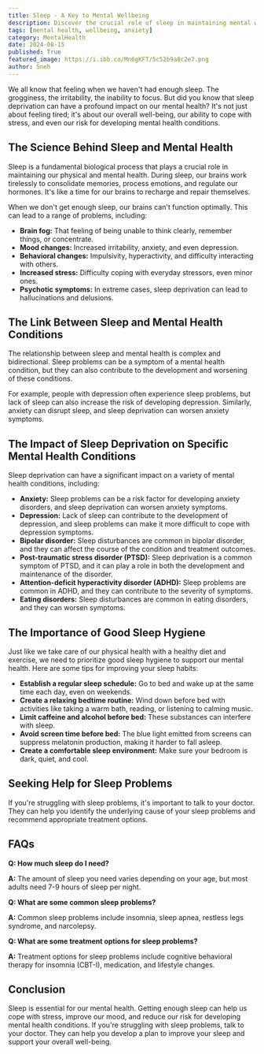 ```yaml
---
title: Sleep - A Key to Mental Wellbeing
description: Discover the crucial role of sleep in maintaining mental well-being. Learn how sleep deprivation impacts mood, behavior, and even the risk of developing mental health conditions. Explore the link between sleep and specific mental health disorders, and get tips for improving your sleep hygiene.
tags: [mental health, wellbeing, anxiety]
category: MentalHealth
date: 2024-08-15
published: True
featured_image: https://i.ibb.co/Mn6gKFT/5c52b9a8c2e7.png
author: Sneh
---
```



We all know that feeling when we haven't had enough sleep. The grogginess, the irritability, the inability to focus. But did you know that sleep deprivation can have a profound impact on our mental health? It's not just about feeling tired; it's about our overall well-being, our ability to cope with stress, and even our risk for developing mental health conditions.

## The Science Behind Sleep and Mental Health

Sleep is a fundamental biological process that plays a crucial role in maintaining our physical and mental health. During sleep, our brains work tirelessly to consolidate memories, process emotions, and regulate our hormones. It's like a time for our brains to recharge and repair themselves.

When we don't get enough sleep, our brains can't function optimally. This can lead to a range of problems, including:

* **Brain fog:** That feeling of being unable to think clearly, remember things, or concentrate.
* **Mood changes:** Increased irritability, anxiety, and even depression.
* **Behavioral changes:** Impulsivity, hyperactivity, and difficulty interacting with others.
* **Increased stress:** Difficulty coping with everyday stressors, even minor ones.
* **Psychotic symptoms:** In extreme cases, sleep deprivation can lead to hallucinations and delusions.

## The Link Between Sleep and Mental Health Conditions

The relationship between sleep and mental health is complex and bidirectional. Sleep problems can be a symptom of a mental health condition, but they can also contribute to the development and worsening of these conditions.

For example, people with depression often experience sleep problems, but lack of sleep can also increase the risk of developing depression. Similarly, anxiety can disrupt sleep, and sleep deprivation can worsen anxiety symptoms.

## The Impact of Sleep Deprivation on Specific Mental Health Conditions

Sleep deprivation can have a significant impact on a variety of mental health conditions, including:

* **Anxiety:** Sleep problems can be a risk factor for developing anxiety disorders, and sleep deprivation can worsen anxiety symptoms.
* **Depression:** Lack of sleep can contribute to the development of depression, and sleep problems can make it more difficult to cope with depression symptoms.
* **Bipolar disorder:** Sleep disturbances are common in bipolar disorder, and they can affect the course of the condition and treatment outcomes.
* **Post-traumatic stress disorder (PTSD):** Sleep deprivation is a common symptom of PTSD, and it can play a role in both the development and maintenance of the disorder.
* **Attention-deficit hyperactivity disorder (ADHD):** Sleep problems are common in ADHD, and they can contribute to the severity of symptoms.
* **Eating disorders:** Sleep disturbances are common in eating disorders, and they can worsen symptoms.

## The Importance of Good Sleep Hygiene

Just like we take care of our physical health with a healthy diet and exercise, we need to prioritize good sleep hygiene to support our mental health. Here are some tips for improving your sleep habits:

* **Establish a regular sleep schedule:** Go to bed and wake up at the same time each day, even on weekends.
* **Create a relaxing bedtime routine:** Wind down before bed with activities like taking a warm bath, reading, or listening to calming music.
* **Limit caffeine and alcohol before bed:** These substances can interfere with sleep.
* **Avoid screen time before bed:** The blue light emitted from screens can suppress melatonin production, making it harder to fall asleep.
* **Create a comfortable sleep environment:** Make sure your bedroom is dark, quiet, and cool.

## Seeking Help for Sleep Problems

If you're struggling with sleep problems, it's important to talk to your doctor. They can help you identify the underlying cause of your sleep problems and recommend appropriate treatment options.

## FAQs

**Q: How much sleep do I need?**

**A:** The amount of sleep you need varies depending on your age, but most adults need 7-9 hours of sleep per night.

**Q: What are some common sleep problems?**

**A:** Common sleep problems include insomnia, sleep apnea, restless legs syndrome, and narcolepsy.

**Q: What are some treatment options for sleep problems?**

**A:** Treatment options for sleep problems include cognitive behavioral therapy for insomnia (CBT-I), medication, and lifestyle changes.

## Conclusion

Sleep is essential for our mental health. Getting enough sleep can help us cope with stress, improve our mood, and reduce our risk for developing mental health conditions. If you're struggling with sleep problems, talk to your doctor. They can help you develop a plan to improve your sleep and support your overall well-being.

